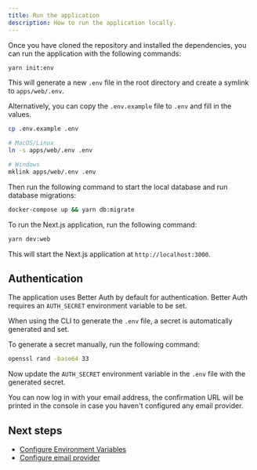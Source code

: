 ```yaml
---
title: Run the application
description: How to run the application locally.
---
```


Once you have cloned the repository and installed the dependencies, you can run the application with the following commands:

```bash
yarn init:env
```

This will generate a new `.env` file in the root directory and create a symlink to `apps/web/.env`.

Alternatively, you can copy the `.env.example` file to `.env` and fill in the values.

```bash
cp .env.example .env

# MacOS/Linux
ln -s apps/web/.env .env

# Windows
mklink apps/web/.env .env
```

Then run the following command to start the local database and run database migrations:

```bash
docker-compose up && yarn db:migrate
```

To run the Next.js application, run the following command:

```bash
yarn dev:web
```

This will start the Next.js application at `http://localhost:3000`.

## Authentication

The application uses Better Auth by default for authentication.
Better Auth requires an `AUTH_SECRET` environment variable to be set.

When using the CLI to generate the `.env` file, a secret is automatically generated and set.

To generate a secret manually, run the following command:

```bash
openssl rand -base64 33
```

Now update the `AUTH_SECRET` environment variable in the `.env` file with the generated secret.

You can now log in with your email address, the confirmation URL will be printed in the console in case you haven't configured any email provider.

## Next steps

- [Configure Environment Variables](/docs/nextjs-starter-kit/configuration/environment-variables)
- [Configure email provider](/docs/nextjs-starter-kit/configuration/email-provider)
